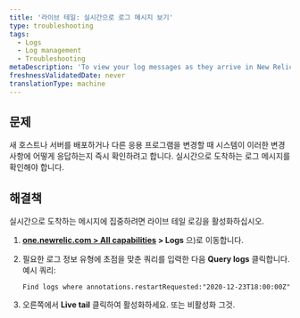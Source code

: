 ```yaml
---
title: '라이브 테일: 실시간으로 로그 메시지 보기'
type: troubleshooting
tags:
  - Logs
  - Log management
  - Troubleshooting
metaDescription: 'To view your log messages as they arrive in New Relic in real time, use the live tail feature.'
freshnessValidatedDate: never
translationType: machine
---
```


## 문제

새 호스트나 서버를 배포하거나 다른 응용 프로그램을 변경할 때 시스템이 이러한 변경 사항에 어떻게 응답하는지 즉시 확인하려고 합니다. 실시간으로 도착하는 로그 메시지를 확인해야 합니다.

## 해결책

실시간으로 도착하는 메시지에 집중하려면 라이브 테일 로깅을 활성화하십시오.

1. <DNT>**[one.newrelic.com > All capabilities](https://one.newrelic.com/all-capabilities) > Logs**</DNT> 으)로 이동합니다.

2. 필요한 로그 정보 유형에 초점을 맞춘 쿼리를 입력한 다음 <DNT>**Query logs**</DNT> 클릭합니다. 예시 쿼리:

   ```
   Find logs where annotations.restartRequested:"2020-12-23T18:00:00Z"
   ```

3. 오른쪽에서 <DNT>**Live tail**</DNT> 클릭하여 활성화하세요. <Icon name="fe-play-circle"/> 또는 비활성화 <Icon name="fe-pause-circle"/> 그것.
